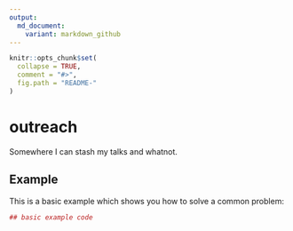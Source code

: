 ```yaml
---
output:
  md_document:
    variant: markdown_github
---
```


<!-- README.md is generated from README.Rmd. Please edit that file -->

```r
knitr::opts_chunk$set(
  collapse = TRUE,
  comment = "#>",
  fig.path = "README-"
)
```

# outreach

Somewhere I can stash my talks and whatnot. 

## Example

This is a basic example which shows you how to solve a common problem:

```r
## basic example code
```

